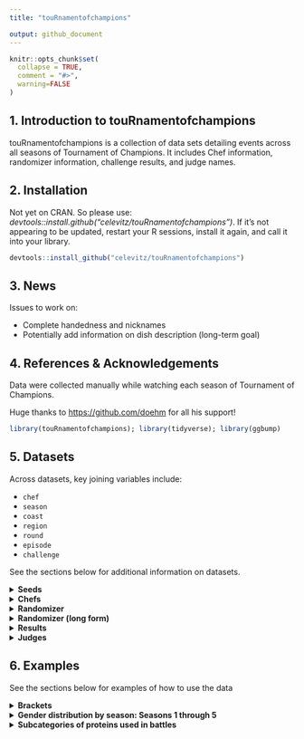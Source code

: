 ```yaml
---
title: "touRnamentofchampions"

output: github_document
---
```


```r
knitr::opts_chunk$set(
  collapse = TRUE,
  comment = "#>",
  warning=FALSE
)
```

## 1. Introduction to touRnamentofchampions

touRnamentofchampions is a collection of data sets detailing events across all seasons of Tournament of Champions. It includes Chef information, randomizer information, challenge results, and judge names.

## 2. Installation

Not yet on CRAN. So please use: *devtools::install.github("celevitz/touRnamentofchampions")*. If it's not appearing to be updated, restart your R sessions, install it again, and call it into your library.

```r
devtools::install_github("celevitz/touRnamentofchampions")
```

## 3. News

Issues to work on:

- Complete handedness and nicknames
- Potentially add information on dish description (long-term goal)

## 4. References & Acknowledgements

Data were collected manually while watching each season of Tournament of Champions.

Huge thanks to <https://github.com/doehm> for all his support!

```r
library(touRnamentofchampions); library(tidyverse); library(ggbump)
```

## 5. Datasets

Across datasets, key joining variables include:

-   `chef`
-   `season`
-   `coast`
-   `region`
-   `round`
-   `episode`
-   `challenge`

See the sections below for additional information on datasets.

<details>
<summary>
<strong>Seeds</strong>
</summary>
### Seeds
The unique identifiers of this dataset are `chef`-`season`.

-   `chef`: Chef name (full name)
-   `season`: Season number
-   `seed`: Seed within their section of the bracket: values of 1 through 8. Chefs that played in the qualifiers but didn't make the final bracket will have seeds of 8.2, 8.3, or 8.4.
-   `coast`: Are they East or West Coast?
-   `region`: The region depends on how many chefs start the competition. If 
there are 16 chefs, then the region is left blank. If there are 32 chefs, then 
the regions are A or B.

```r
seeds 
```

</details>
<details>
<summary>
<strong>Chefs</strong>
</summary>

### Chefs

The unique identifier of this dataset is `chef`.

-   `chef`: Chef name (full name)
-   `nickname`: Guy Fieri's nickname for the chef
-   `handedness`: Whether the chef is righthanded, lefthanded, or ambidextrous
-   `gender`: male, female, nonbinary

```r
chefs 
```
</details>
<details>
<summary>
<strong>Randomizer</strong>
</summary>

### Randomizer

The unique identifiers of this dataset are `season`-`episode`-`round`-`challenge`. The reason that `episode` is a unique identifier is because in Season 2, Jet and Antonia tied in all scores and so had a rematch in the Quarter-finals (episodes 6 and 7).

-   `season`: Season number
-   `episode`: Episode number
-   `round`: Stage of the tournament: Qualifier semi-final, Qualifier  final, Round of 32, Round of 16, Quarterfinals, Semifinals, Final
-   `challenge`: Variable to help distinguish rounds within the same Coast & Round
-   `coast`: Are they East or West Coast?
-   `region`: The region depends on how many chefs start the competition. If there are 16 chefs, then the region is left blank. If there are 32 chefs, then the regions are A or B.
-   `randomizer1`: First wheel of randomizer
-   `randomizer2`: Second wheel of randomizer
-   `randomizer3`: Third wheel of randomizer
-   `randomizer4`: Fourth wheel of randomizer
-   `time`: Length of challenge. Unit is minutes
-   `randomizer5`: Fifth wheel of randomizer

```r
randomizer 
```

</details>
<details>
<summary>
<strong>Randomizer (long form)</strong>
</summary>
### Randomizer (long form)
A dataset containing information about each challenge: protein, vegetables, equipment, style, time. However, it's in "long form" so each challenge shows up multiple times. It categorizes the randomizer ingredients into categories and subcategories. If a value from one randomizer wheel better fits into another category, it has been reclassified (e.g., "Habanero" from the "wildcard" randomizer has been reclassified as "produce.")

The unique identifiers of this dataset are `season`-`episode`-`round`-`challenge`-`randomizer`. 

- `season`: Season number
- `episode`: Episode number
- `round`: Stage of the tournament: Qualifier semi-final, Qualifier final, Round of 32, Round of 16, Quarterfinals, Semifinals, Final
- `challenge`: Variable to help distinguish challenges within the same Coast & Round
- `coast`: East or West
- `region`: The region depends on how many chefs start the competition. If there are 16 chefs, then the region is left blank. If there are 32 chefs, then the regions are A or B.
- `time`: Length of challenge. Unit is minutes
- `randomizer`: What wheel was spun (1, 2, 3, 4, or 5)
- `value`: What was the value/item on the randomzier wheel?
- `category`: Categorical variable: protein,produce,equipment,style,wildcard
- `subcategory`: Subcategories for protein (Beef, Fish, Game, Other, Pork, Poultry, Shellfish) and style (Region/country, Style, Theme)

```r
randomizerlongform 
```

</details>
<details>
<summary>
<strong>Results</strong>
</summary>
### Results

The unique identifiers of this dataset are `season`-`episode`-`round`-`challenge`-`chef`.

-   `season`: Season number
-   `episode`: Episode number
-   `round`: Stage of the tournament: Qualifier semi-final, Qualifier final, Round of 32, Round of 16, Quarterfinals, Semifinals, Final
-   `challenge`: Variable to help distinguish rounds within the same Coast & Round
-   `coast`: Are they East or West Coast?
-   `region`: The region depends on how many chefs start the competition. If there are 16 chefs, then the region is left blank. If there are 32 chefs, then the regions are A or B.
-   `chef`: Name of chef
-   `commentator`: Who presented their food to the judges: Simon Majumdar or Justin Warner?
-   `order`: When did their food get presented to the judges: Presented 1st or Presented 2nd
-   `score_taste`: Score that chef received for the taste of their dish: values of 0- 50
-   `score_randomizer`: Score that chef received for how well they used the Randomizer: values of 0- 30
-   `score_presentation`: Score that chef received for the presentation of their dish: values of 0- 20
-   `total`: Total score that chef received: between 0 and 100
-   `winner`: Winner, loser, or tie
-   `x`: Numeric X value to help when creating the bracket
-   `y`: Numeric Y value to help when creating the bracket

```r
results 
```

</details>
<details>
<summary>
<strong>Judges</strong>
</summary>

### Judges

The unique identifier is `season`-`episode`-`round`, because occasionally a judge will only judge for one round within an episode.

-   `season`: Season number
-   `episode`: Episode number
-   `judge`: Name of guest judge
-   `gender`: Gender of guest judge
-   `round`: Stage of the tournament: Qualifier semi-final, Qualifier final, Round of 32, Round of 16, Quarterfinals, Semifinals, Final

```r
judges
```
</details>

## 6. Examples

See the sections below for examples of how to use the data

<details>
<summary>
<strong>Brackets</strong>
</summary>

### Brackets
```r
resultsraw <- touRnamentofchampions::results
seeds <- touRnamentofchampions::seeds

results <- resultsraw %>%
  left_join(seeds %>% select(chef,season,seed,coast,region)) %>%
  mutate(sizeofdot=case_when(total < 80 & !(is.na(total)) ~ "71 to 79"
                             ,total >= 80 & total <85 ~ "80 to 84"
                             ,total >= 85 & total <90 ~ "85 to 89"
                             ,total >= 90 & !(is.na(total)) ~ "90+"
                             ,is.na(total) ~ "Not scored")
         ,cheflabelx=ifelse(grepl("East",coast),x+7,x-7)
         ,alignment=case_when(grepl("East",coast) & round=="Round of 32"~ 0
                              ,grepl("West",coast) & round=="Round of 32"~ 1
                              ,TRUE ~ NA)
         ,longchall=paste0(season,episode,round,challenge)
         ) %>%
  group_by(season,sizeofdot) %>%
  mutate(sizeofdot=paste(sizeofdot," (occured ",n()," times)",sep="")) %>%
  ungroup()
  

## Function for bracket:
bracketfunction <- function(seasonnumber,xlimits,xbreaks,xlabs,titlenumber,roundtolabel) {
  ## Bump data
    bumpdata <- results %>% filter(season == seasonnumber)
  
  ## Vertical data
    verticaldata <- bumpdata %>%
      select(longchall,y) %>%
      arrange(longchall)%>%
      ungroup() %>% group_by(longchall) %>%
      mutate(yindic=row_number()
             ,yindic=paste0("Y",as.character(yindic))) %>%
      pivot_wider(names_from="yindic",values_from="y") %>%
      left_join(bumpdata %>% select(longchall,x,coast,winner) %>% distinct()) %>%
      mutate(X2=x)
    
  ## Plot
    ggplot() +
    # add vertical lines to indicate who competed against whom
    geom_segment(data=verticaldata,aes(x=x,xend=X2,y=Y1,yend=Y2),lty=2,color="#57606C") +
    # bump lines
    geom_bump(data=bumpdata,aes(x=x,y=y,fill=chef) ,color="#57606C" ) +
    # dots -- and highlight the winners
    geom_point(data=bumpdata,aes(x=x,y=y,color=sizeofdot,size=sizeofdot,shape=sizeofdot),fill="#1170AA" )+
    geom_point(data=bumpdata %>% filter(winner=="Winner"),
               aes(x=x,y=y),shape=21,color="#57606c",fill="transparent",size=8) +
    scale_shape_manual(values=c(20,16,19,21,4),name="Score legend",labels=sort(unique(bumpdata$sizeofdot))) +
    scale_size_manual(values=c(2,3,4,5,3),name="Score legend",labels=sort(unique(bumpdata$sizeofdot)) ) +
    scale_color_manual(values=c("#c85200", "#A3ACB9","#a3cce9","#1170AA","brown")
                       ,name="Score legend",labels=sort(unique(bumpdata$sizeofdot))) +
    annotate("text",x=bumpdata$cheflabelx[bumpdata$round == roundtolabel],y=bumpdata$y[bumpdata$round == roundtolabel]
             ,label=bumpdata$chef[bumpdata$round == roundtolabel]
             ,hjust=bumpdata$alignment[bumpdata$round == roundtolabel]
             ,size=2) +
    annotate("text",x=bumpdata$cheflabelx[bumpdata$round == roundtolabel],y=bumpdata$y[bumpdata$round == roundtolabel]-.7
             ,label=paste(bumpdata$seed[bumpdata$round == roundtolabel],"seed",sep=" ")
             ,hjust=bumpdata$alignment[bumpdata$round == roundtolabel]
             ,size=2) +
    scale_x_continuous(limits=xlimits,breaks=xbreaks,labels=xlabs) +
    xlab("") + ylab("") +
    theme_minimal() +
    theme(panel.grid = element_blank()
          ,plot.title=element_text(hjust=.5,color="black",size=10,face="bold")
          ,plot.subtitle=element_text(hjust=.5,color="black",size=8)
          ,plot.caption =element_text(color="black",size=10)
          ,axis.text.x=element_text(color="black",size=8)
          ,axis.text.y=element_blank()
          ,legend.text = element_text(color="black",size=7)
          ,legend.title = element_text(color="black",size=8,face="bold")
          ,legend.background = element_rect(fill=NA,color=NA)
          ,legend.position="bottom") +
    labs(title=paste0("Tournament of Champions ",titlenumber,": Winners and final scores by round")
         ,subtitle="Winners of each round outlined in dark gray circles"
         ,caption="Data: github.com/celevitz/touRnamentofchampions /// Twitter @carlylevitz /// Instagram @carly.sue.bear") 

}


## set the inputs for the function
  # season 1
    seasonnumber <- 1
    xlimits <- c(0,100)
    xbreaks <- c(15,30,40,50,60,70,85)
    xlabs <- c("Round of 16","Quarter-\nfinal","Semi-\nfinal",
               "Final","Semi-\nfinal","Quarter-\nfinal","Round of 16")
    titlenumber <- "I"
    roundtolabel <- "Round of 16"
  
    bracketfunction(seasonnumber,xlimits,xbreaks,xlabs,titlenumber,roundtolabel)
    
  # season 2
    seasonnumber <- 2
    xlimits <- c(0,100)
    xbreaks <- c(15,30,40,50,60,70,85)
    xlabs <- c("Round of 16","Quarter-\nfinal","Semi-\nfinal",
               "Final","Semi-\nfinal","Quarter-\nfinal","Round of 16")
    titlenumber <- "II"
    roundtolabel <- "Round of 16"
  
    bracketfunction(seasonnumber,xlimits,xbreaks,xlabs,titlenumber,roundtolabel)
    
  # season 3
    seasonnumber <- 3
    xlimits <- c(-30,130)
    xbreaks <- c(0,15,30,40,50,60,70,85,100)
    xlabs <- c("Round\nof 32","Round\nof 16","Quarter-\nfinal","Semi-\nfinal",
               "Final","Semi-\nfinal","Quarter-\nfinal","Round\nof 16","Round\nof 32")
    titlenumber <- "III"
    roundtolabel <- "Round of 32"  
    
    bracketfunction(seasonnumber,xlimits,xbreaks,xlabs,titlenumber,roundtolabel)
    
  # season 4
    seasonnumber <- 4
    xlimits <- c(-30,130)
    xbreaks <- c(0,15,30,40,50,60,70,85,100)
    xlabs <- c("Round\nof 32","Round\nof 16","Quarter-\nfinal","Semi-\nfinal",
               "Final","Semi-\nfinal","Quarter-\nfinal","Round\nof 16","Round\nof 32")
    titlenumber <- "IV"
    roundtolabel <- "Round of 32"  
    
    bracketfunction(seasonnumber,xlimits,xbreaks,xlabs,titlenumber,roundtolabel)

```

</details>

<details>
<summary>
<strong>Gender distribution by season: Seasons 1 through 5</strong>
</summary>

### Gender distribution by season: Season 1 through 5
```r
seeds %>% left_join(chefs) %>%
  group_by(season,gender) %>%
  summarise(n=n()) %>%
  pivot_wider(names_from=gender,values_from=n) 
```
</details>

<details>
<summary>
<strong>Subcategories of proteins used in battles</strong>
</summary>

### Subcategories of proteins used in battles
```r
randomizerlongform %>% 
  group_by(category,subcategory) %>% 
  filter(category %in% c("protein")) %>% 
  summarise(number_of_battles=n())
```
</details>
